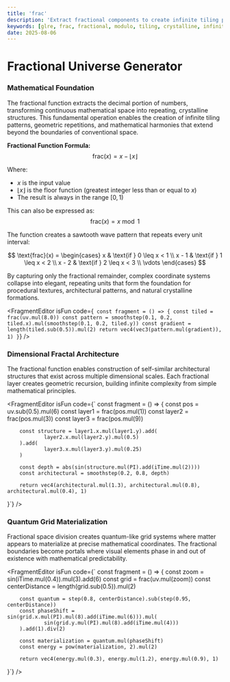 ```yaml
---
title: 'frac'
description: 'Extract fractional components to create infinite tiling patterns, crystalline structures, and mathematical harmony in visual space'
keywords: [glre, frac, fractional, modulo, tiling, crystalline, infinite, mathematical, patterns]
date: 2025-08-06
---
```



# Fractional Universe Generator

### Mathematical Foundation

The fractional function extracts the decimal portion of numbers, transforming continuous mathematical space into repeating, crystalline structures. This fundamental operation enables the creation of infinite tiling patterns, geometric repetitions, and mathematical harmonies that extend beyond the boundaries of conventional space.

**Fractional Function Formula:**
$$\text{frac}(x) = x - \lfloor x \rfloor$$

Where:

- $x$ is the input value
- $\lfloor x \rfloor$ is the floor function (greatest integer less than or equal to $x$)
- The result is always in the range $[0, 1)$

This can also be expressed as:
$$\text{frac}(x) = x \bmod 1$$

The function creates a sawtooth wave pattern that repeats every unit interval:

$$
\text{frac}(x) = \begin{cases}
x & \text{if } 0 \leq x < 1 \\
x - 1 & \text{if } 1 \leq x < 2 \\
x - 2 & \text{if } 2 \leq x < 3 \\
\vdots
\end{cases}
$$

By capturing only the fractional remainder, complex coordinate systems collapse into elegant, repeating units that form the foundation for procedural textures, architectural patterns, and natural crystalline formations.

<FragmentEditor
        isFun
        code={`
const fragment = () => {
        const tiled = frac(uv.mul(8.0))
        const pattern = smoothstep(0.1, 0.2, tiled.x).mul(smoothstep(0.1, 0.2, tiled.y))
        const gradient = length(tiled.sub(0.5)).mul(2)
        return vec4(vec3(pattern.mul(gradient)), 1)
}`}
/>

### Dimensional Fractal Architecture

The fractional function enables construction of self-similar architectural structures that exist across multiple dimensional scales. Each fractional layer creates geometric recursion, building infinite complexity from simple mathematical principles.

<FragmentEditor
        isFun
        code={`
const fragment = () => {
        const pos = uv.sub(0.5).mul(6)
        const layer1 = frac(pos.mul(1))
        const layer2 = frac(pos.mul(3))
        const layer3 = frac(pos.mul(9))

        const structure = layer1.x.mul(layer1.y).add(
                layer2.x.mul(layer2.y).mul(0.5)
        ).add(
                layer3.x.mul(layer3.y).mul(0.25)
        )

        const depth = abs(sin(structure.mul(PI).add(iTime.mul(2))))
        const architectural = smoothstep(0.2, 0.8, depth)

        return vec4(architectural.mul(1.3), architectural.mul(0.8), architectural.mul(0.4), 1)

}`}
/>

### Quantum Grid Materialization

Fractional space division creates quantum-like grid systems where matter appears to materialize at precise mathematical coordinates. The fractional boundaries become portals where visual elements phase in and out of existence with mathematical predictability.

<FragmentEditor
        isFun
        code={`
const fragment = () => {
        const zoom = sin(iTime.mul(0.4)).mul(3).add(6)
        const grid = frac(uv.mul(zoom))
        const centerDistance = length(grid.sub(0.5)).mul(2)

        const quantum = step(0.8, centerDistance).sub(step(0.95, centerDistance))
        const phaseShift = sin(grid.x.mul(PI).mul(8).add(iTime.mul(6))).mul(
                sin(grid.y.mul(PI).mul(8).add(iTime.mul(4)))
        ).add(1).div(2)

        const materialization = quantum.mul(phaseShift)
        const energy = pow(materialization, 2).mul(2)

        return vec4(energy.mul(0.3), energy.mul(1.2), energy.mul(0.9), 1)

}`}
/>

